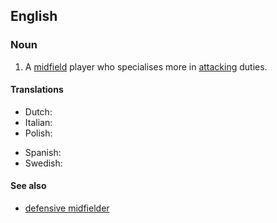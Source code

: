 ==English==

===Noun===
{{wikipedia|Midfielder#Attacking midfielder|attacking midfielder}}
{{en-noun|head=[[attacking]] [[midfielder]]}}

# {{context|soccer}} A [[midfield]] player who specialises more in [[attacking]] duties.

====Translations====
{{trans-top| midfield player}}
* Dutch: {{t-|nl|aanvallende middenvelder|c}}
* Italian: {{t-|it|trequartista|m|f}}
* Polish: {{t-|pl|ofensywny pomocnik|m}}
{{trans-mid}}
* Spanish: {{t-|es|mediapunta}}
* Swedish: {{t-|sv|offensiv mittfältare|c}}
{{trans-bottom}}

====See also====
* [[defensive midfielder]]